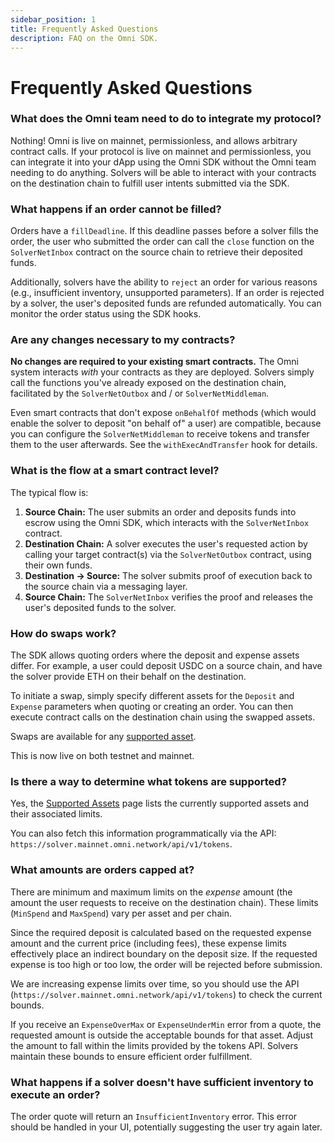 ```yaml
---
sidebar_position: 1
title: Frequently Asked Questions
description: FAQ on the Omni SDK.
---
```


# Frequently Asked Questions

### What does the Omni team need to do to integrate my protocol?

Nothing! Omni is live on mainnet, permissionless, and allows arbitrary contract calls. If your protocol is live on mainnet and permissionless, you can integrate it into your dApp using the Omni SDK without the Omni team needing to do anything. Solvers will be able to interact with your contracts on the destination chain to fulfill user intents submitted via the SDK.

### What happens if an order cannot be filled?

Orders have a `fillDeadline`. If this deadline passes before a solver fills the order, the user who submitted the order can call the `close` function on the `SolverNetInbox` contract on the source chain to retrieve their deposited funds.

Additionally, solvers have the ability to `reject` an order for various reasons (e.g., insufficient inventory, unsupported parameters). If an order is rejected by a solver, the user's deposited funds are refunded automatically. You can monitor the order status using the SDK hooks.

### Are any changes necessary to my contracts?

**No changes are required to your existing smart contracts.** The Omni system interacts *with* your contracts as they are deployed. Solvers simply call the functions you've already exposed on the destination chain, facilitated by the `SolverNetOutbox` and / or `SolverNetMiddleman`.

Even smart contracts that don't expose `onBehalfOf` methods (which would enable the solver to deposit "on behalf of" a user) are compatible, because you can configure the `SolverNetMiddleman` to receive tokens and transfer them to the user afterwards. See the `withExecAndTransfer` hook for details.

### What is the flow at a smart contract level?

The typical flow is:

1.  **Source Chain:** The user submits an order and deposits funds into escrow using the Omni SDK, which interacts with the `SolverNetInbox` contract.
2.  **Destination Chain:** A solver executes the user's requested action by calling your target contract(s) via the `SolverNetOutbox` contract, using their own funds.
3.  **Destination -> Source:** The solver submits proof of execution back to the source chain via a messaging layer.
4.  **Source Chain:** The `SolverNetInbox` verifies the proof and releases the user's deposited funds to the solver.

### How do swaps work?

The SDK allows quoting orders where the deposit and expense assets differ. For example, a user could deposit USDC on a source chain, and have the solver provide ETH on their behalf on the destination.

To initiate a swap, simply specify different assets for the `Deposit` and `Expense` parameters when quoting or creating an order. You can then execute contract calls on the destination chain using the swapped assets.

Swaps are available for any [supported asset](/sdk/supported-assets.mdx).

This is now live on both testnet and mainnet.

### Is there a way to determine what tokens are supported?

Yes, the [Supported Assets](./supported-assets.mdx) page lists the currently supported assets and their associated limits.

You can also fetch this information programmatically via the API: `https://solver.mainnet.omni.network/api/v1/tokens`.

### What amounts are orders capped at?

There are minimum and maximum limits on the *expense* amount (the amount the user requests to receive on the destination chain). These limits (`MinSpend` and `MaxSpend`) vary per asset and per chain.

Since the required deposit is calculated based on the requested expense amount and the current price (including fees), these expense limits effectively place an indirect boundary on the deposit size. If the requested expense is too high or too low, the order will be rejected before submission.

We are increasing expense limits over time, so you should use the API (`https://solver.mainnet.omni.network/api/v1/tokens`) to check the current bounds.

If you receive an `ExpenseOverMax` or `ExpenseUnderMin` error from a quote, the requested amount is outside the acceptable bounds for that asset. Adjust the amount to fall within the limits provided by the tokens API. Solvers maintain these bounds to ensure efficient order fulfillment.

### What happens if a solver doesn't have sufficient inventory to execute an order?

The order quote will return an `InsufficientInventory` error. This error should be handled in your UI, potentially suggesting the user try again later.
